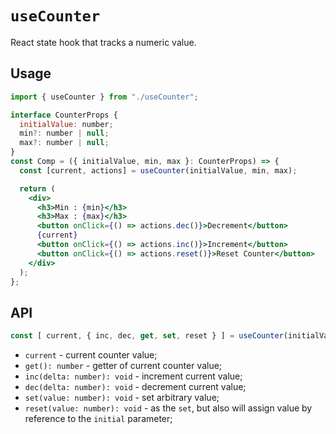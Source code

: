 # `useCounter`

React state hook that tracks a numeric value.

## Usage

```jsx
import { useCounter } from "./useCounter";

interface CounterProps {
  initialValue: number;
  min?: number | null;
  max?: number | null;
}
const Comp = ({ initialValue, min, max }: CounterProps) => {
  const [current, actions] = useCounter(initialValue, min, max);

  return (
    <div>
      <h3>Min : {min}</h3>
      <h3>Max : {max}</h3>
      <button onClick={() => actions.dec()}>Decrement</button>
      {current}
      <button onClick={() => actions.inc()}>Increment</button>
      <button onClick={() => actions.reset()}>Reset Counter</button>
    </div>
  );
};
```

## API

```ts
const [ current, { inc, dec, get, set, reset } ] = useCounter(initialValue: number, max: number | null = null, min: number | null = null);
```

- `current` - current counter value;
- `get(): number` - getter of current counter value;
- `inc(delta: number): void` - increment current value;
- `dec(delta: number): void` - decrement current value;
- `set(value: number): void` - set arbitrary value;
- `reset(value: number): void` - as the `set`, but also will assign value by reference to the `initial` parameter;
